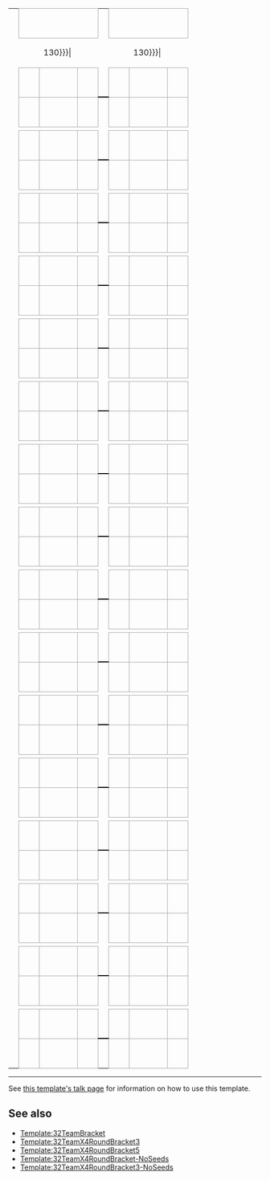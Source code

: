{| border=0 cellpadding=0 cellspacing=0 style="font-size: 90%; margin:1em 2em 1em 1em;"
| &nbsp;
| align="center" colspan="3" style="border:1px solid #aaa;" bgcolor=#f2f2f2|{{{RD1|第1轮}}}
| &nbsp;
| align="center" colspan="3" style="border:1px solid #aaa;" bgcolor=#f2f2f2|{{{RD2|第2轮}}}
| &nbsp;
| align="center" colspan="3" style="border:1px solid #aaa;" bgcolor=#f2f2f2|{{{RD3|第3轮}}}
| &nbsp;
| align="center" colspan="3" style="border:1px solid #aaa;" bgcolor=#f2f2f2|{{{RD4|第4轮}}}

|-
| width=1|&nbsp;
| width=25|&nbsp;
| width={{{team-width|130}}}|&nbsp;
| width=25|&nbsp;
| width=5|&nbsp;
| width=25|&nbsp;
| width={{{team-width|130}}}|&nbsp;
| width=25|&nbsp;
| width=5|&nbsp;
| width=25|&nbsp;
| width={{{team-width|130}}}|&nbsp;
| width=25|&nbsp;
| width=5|&nbsp;
| width=25|&nbsp;
| width={{{team-width|130}}}|&nbsp;
| width=25|&nbsp;

|-
| height="7"|
| align=center bgcolor="#f2f2f2" style="border:1px solid #aaa;"| {{{RD1-seed01|&nbsp;}}}
| style="border:1px solid #aaa;" bgcolor="#f9f9f9"| &nbsp;{{{RD1-team01|&nbsp;}}}
| align=center style="border:1px solid #aaa;" bgcolor=#f9f9f9| {{{RD1-score01|&nbsp;}}}
| align=center style="border-width:0 0 2px 0; border-style:solid;border-color:black;" |&nbsp;
| align=center bgcolor="#f2f2f2" style="border:1px solid #aaa;"| {{{RD2-seed01|&nbsp;}}}
| style="border:1px solid #aaa;" bgcolor="#f9f9f9"| &nbsp;{{{RD2-team01|&nbsp;}}}
| align=center style="border:1px solid #aaa;" bgcolor=#f9f9f9| {{{RD2-score01|&nbsp;}}}
| align=center style="border-width:0 0 2px 0; border-style:solid;border-color:black;" |&nbsp;
| align=center bgcolor="#f2f2f2" style="border:1px solid #aaa;"| {{{RD3-seed01|&nbsp;}}}
| style="border:1px solid #aaa;" bgcolor="#f9f9f9"| &nbsp;{{{RD3-team01|&nbsp;}}}
| align=center style="border:1px solid #aaa;" bgcolor=#f9f9f9| {{{RD3-score01|&nbsp;}}}
| align=center style="border-width:0 0 2px 0; border-style:solid;border-color:black;" |&nbsp;
| align=center bgcolor="#f2f2f2" style="border:1px solid #aaa;"| {{{RD4-seed01|&nbsp;}}}
| style="border:1px solid #aaa;" bgcolor="#f9f9f9"| &nbsp;{{{RD4-team01|&nbsp;}}}
| align=center style="border:1px solid #aaa;" bgcolor=#f9f9f9| {{{RD4-score01|&nbsp;}}}

|-
| height="7"|
| align=center bgcolor="#f2f2f2" style="border:1px solid #aaa;"| {{{RD1-seed02|&nbsp;}}}
| style="border:1px solid #aaa;" bgcolor="#f9f9f9"| &nbsp;{{{RD1-team02|&nbsp;}}}
| align=center style="border:1px solid #aaa;" bgcolor=#f9f9f9| {{{RD1-score02|&nbsp;}}}
| align=center style="border-width:2px 0 0 0; border-style:solid;border-color:black;" |&nbsp;
| align=center bgcolor="#f2f2f2" style="border:1px solid #aaa;"| {{{RD2-seed02|&nbsp;}}}
| style="border:1px solid #aaa;" bgcolor="#f9f9f9"| &nbsp;{{{RD2-team02|&nbsp;}}}
| align=center style="border:1px solid #aaa;" bgcolor=#f9f9f9| {{{RD2-score02|&nbsp;}}}
| align=center style="border-width:2px 0 0 0; border-style:solid;border-color:black;" |&nbsp;
| align=center bgcolor="#f2f2f2" style="border:1px solid #aaa;"| {{{RD3-seed02|&nbsp;}}}
| style="border:1px solid #aaa;" bgcolor="#f9f9f9"| &nbsp;{{{RD3-team02|&nbsp;}}}
| align=center style="border:1px solid #aaa;" bgcolor=#f9f9f9| {{{RD3-score02|&nbsp;}}}
| align=center style="border-width:2px 0 0 0; border-style:solid;border-color:black;" |&nbsp;
| align=center bgcolor="#f2f2f2" style="border:1px solid #aaa;"| {{{RD4-seed02|&nbsp;}}}
| style="border:1px solid #aaa;" bgcolor="#f9f9f9"| &nbsp;{{{RD4-team02|&nbsp;}}}
| align=center style="border:1px solid #aaa;" bgcolor=#f9f9f9| {{{RD4-score02|&nbsp;}}}

|-
| height="4"|

|-
| height="7"|
| align=center bgcolor="#f2f2f2" style="border:1px solid #aaa;"| {{{RD1-seed03|&nbsp;}}}
| style="border:1px solid #aaa;" bgcolor="#f9f9f9"| &nbsp;{{{RD1-team03|&nbsp;}}}
| align=center style="border:1px solid #aaa;" bgcolor=#f9f9f9| {{{RD1-score03|&nbsp;}}}
| align=center style="border-width:0 0 2px 0; border-style:solid;border-color:black;" |&nbsp;
| align=center bgcolor="#f2f2f2" style="border:1px solid #aaa;"| {{{RD2-seed03|&nbsp;}}}
| style="border:1px solid #aaa;" bgcolor="#f9f9f9"| &nbsp;{{{RD2-team03|&nbsp;}}}
| align=center style="border:1px solid #aaa;" bgcolor=#f9f9f9| {{{RD2-score03|&nbsp;}}}
| align=center style="border-width:0 0 2px 0; border-style:solid;border-color:black;" |&nbsp;
| align=center bgcolor="#f2f2f2" style="border:1px solid #aaa;"| {{{RD3-seed03|&nbsp;}}}
| style="border:1px solid #aaa;" bgcolor="#f9f9f9"| &nbsp;{{{RD3-team03|&nbsp;}}}
| align=center style="border:1px solid #aaa;" bgcolor=#f9f9f9| {{{RD3-score03|&nbsp;}}}
| align=center style="border-width:0 0 2px 0; border-style:solid;border-color:black;" |&nbsp;
| align=center bgcolor="#f2f2f2" style="border:1px solid #aaa;"| {{{RD4-seed03|&nbsp;}}}
| style="border:1px solid #aaa;" bgcolor="#f9f9f9"| &nbsp;{{{RD4-team03|&nbsp;}}}
| align=center style="border:1px solid #aaa;" bgcolor=#f9f9f9| {{{RD4-score03|&nbsp;}}}

|-
| height="7"|
| align=center bgcolor="#f2f2f2" style="border:1px solid #aaa;"| {{{RD1-seed04|&nbsp;}}}
| style="border:1px solid #aaa;" bgcolor="#f9f9f9"| &nbsp;{{{RD1-team04|&nbsp;}}}
| align=center style="border:1px solid #aaa;" bgcolor=#f9f9f9| {{{RD1-score04|&nbsp;}}}
| align=center style="border-width:2px 0 0 0; border-style:solid;border-color:black;" |&nbsp;
| align=center bgcolor="#f2f2f2" style="border:1px solid #aaa;"| {{{RD2-seed04|&nbsp;}}}
| style="border:1px solid #aaa;" bgcolor="#f9f9f9"| &nbsp;{{{RD2-team04|&nbsp;}}}
| align=center style="border:1px solid #aaa;" bgcolor=#f9f9f9| {{{RD2-score04|&nbsp;}}}
| align=center style="border-width:2px 0 0 0; border-style:solid;border-color:black;" |&nbsp;
| align=center bgcolor="#f2f2f2" style="border:1px solid #aaa;"| {{{RD3-seed04|&nbsp;}}}
| style="border:1px solid #aaa;" bgcolor="#f9f9f9"| &nbsp;{{{RD3-team04|&nbsp;}}}
| align=center style="border:1px solid #aaa;" bgcolor=#f9f9f9| {{{RD3-score04|&nbsp;}}}
| align=center style="border-width:2px 0 0 0; border-style:solid;border-color:black;" |&nbsp;
| align=center bgcolor="#f2f2f2" style="border:1px solid #aaa;"| {{{RD4-seed04|&nbsp;}}}
| style="border:1px solid #aaa;" bgcolor="#f9f9f9"| &nbsp;{{{RD4-team04|&nbsp;}}}
| align=center style="border:1px solid #aaa;" bgcolor=#f9f9f9| {{{RD4-score04|&nbsp;}}}

|-
| height="4"|

|-
| height="7"|
| align=center bgcolor="#f2f2f2" style="border:1px solid #aaa;"| {{{RD1-seed05|&nbsp;}}}
| style="border:1px solid #aaa;" bgcolor="#f9f9f9"| &nbsp;{{{RD1-team05|&nbsp;}}}
| align=center style="border:1px solid #aaa;" bgcolor=#f9f9f9| {{{RD1-score05|&nbsp;}}}
| align=center style="border-width:0 0 2px 0; border-style:solid;border-color:black;" |&nbsp;
| align=center bgcolor="#f2f2f2" style="border:1px solid #aaa;"| {{{RD2-seed05|&nbsp;}}}
| style="border:1px solid #aaa;" bgcolor="#f9f9f9"| &nbsp;{{{RD2-team05|&nbsp;}}}
| align=center style="border:1px solid #aaa;" bgcolor=#f9f9f9| {{{RD2-score05|&nbsp;}}}
| align=center style="border-width:0 0 2px 0; border-style:solid;border-color:black;" |&nbsp;
| align=center bgcolor="#f2f2f2" style="border:1px solid #aaa;"| {{{RD3-seed05|&nbsp;}}}
| style="border:1px solid #aaa;" bgcolor="#f9f9f9"| &nbsp;{{{RD3-team05|&nbsp;}}}
| align=center style="border:1px solid #aaa;" bgcolor=#f9f9f9| {{{RD3-score05|&nbsp;}}}
| align=center style="border-width:0 0 2px 0; border-style:solid;border-color:black;" |&nbsp;
| align=center bgcolor="#f2f2f2" style="border:1px solid #aaa;"| {{{RD4-seed05|&nbsp;}}}
| style="border:1px solid #aaa;" bgcolor="#f9f9f9"| &nbsp;{{{RD4-team05|&nbsp;}}}
| align=center style="border:1px solid #aaa;" bgcolor=#f9f9f9| {{{RD4-score05|&nbsp;}}}

|-
| height="7"|
| align=center bgcolor="#f2f2f2" style="border:1px solid #aaa;"| {{{RD1-seed06|&nbsp;}}}
| style="border:1px solid #aaa;" bgcolor="#f9f9f9"| &nbsp;{{{RD1-team06|&nbsp;}}}
| align=center style="border:1px solid #aaa;" bgcolor=#f9f9f9| {{{RD1-score06|&nbsp;}}}
| align=center style="border-width:2px 0 0 0; border-style:solid;border-color:black;" |&nbsp;
| align=center bgcolor="#f2f2f2" style="border:1px solid #aaa;"| {{{RD2-seed06|&nbsp;}}}
| style="border:1px solid #aaa;" bgcolor="#f9f9f9"| &nbsp;{{{RD2-team06|&nbsp;}}}
| align=center style="border:1px solid #aaa;" bgcolor=#f9f9f9| {{{RD2-score06|&nbsp;}}}
| align=center style="border-width:2px 0 0 0; border-style:solid;border-color:black;" |&nbsp;
| align=center bgcolor="#f2f2f2" style="border:1px solid #aaa;"| {{{RD3-seed06|&nbsp;}}}
| style="border:1px solid #aaa;" bgcolor="#f9f9f9"| &nbsp;{{{RD3-team06|&nbsp;}}}
| align=center style="border:1px solid #aaa;" bgcolor=#f9f9f9| {{{RD3-score06|&nbsp;}}}
| align=center style="border-width:2px 0 0 0; border-style:solid;border-color:black;" |&nbsp;
| align=center bgcolor="#f2f2f2" style="border:1px solid #aaa;"| {{{RD4-seed06|&nbsp;}}}
| style="border:1px solid #aaa;" bgcolor="#f9f9f9"| &nbsp;{{{RD4-team06|&nbsp;}}}
| align=center style="border:1px solid #aaa;" bgcolor=#f9f9f9| {{{RD4-score06|&nbsp;}}}

|-
| height="4"|

|-
| height="7"|
| align=center bgcolor="#f2f2f2" style="border:1px solid #aaa;"| {{{RD1-seed07|&nbsp;}}}
| style="border:1px solid #aaa;" bgcolor="#f9f9f9"| &nbsp;{{{RD1-team07|&nbsp;}}}
| align=center style="border:1px solid #aaa;" bgcolor=#f9f9f9| {{{RD1-score07|&nbsp;}}}
| align=center style="border-width:0 0 2px 0; border-style:solid;border-color:black;" |&nbsp;
| align=center bgcolor="#f2f2f2" style="border:1px solid #aaa;"| {{{RD2-seed07|&nbsp;}}}
| style="border:1px solid #aaa;" bgcolor="#f9f9f9"| &nbsp;{{{RD2-team07|&nbsp;}}}
| align=center style="border:1px solid #aaa;" bgcolor=#f9f9f9| {{{RD2-score07|&nbsp;}}}
| align=center style="border-width:0 0 2px 0; border-style:solid;border-color:black;" |&nbsp;
| align=center bgcolor="#f2f2f2" style="border:1px solid #aaa;"| {{{RD3-seed07|&nbsp;}}}
| style="border:1px solid #aaa;" bgcolor="#f9f9f9"| &nbsp;{{{RD3-team07|&nbsp;}}}
| align=center style="border:1px solid #aaa;" bgcolor=#f9f9f9| {{{RD3-score07|&nbsp;}}}
| align=center style="border-width:0 0 2px 0; border-style:solid;border-color:black;" |&nbsp;
| align=center bgcolor="#f2f2f2" style="border:1px solid #aaa;"| {{{RD4-seed07|&nbsp;}}}
| style="border:1px solid #aaa;" bgcolor="#f9f9f9"| &nbsp;{{{RD4-team07|&nbsp;}}}
| align=center style="border:1px solid #aaa;" bgcolor=#f9f9f9| {{{RD4-score07|&nbsp;}}}

|-
| height="7"|
| align=center bgcolor="#f2f2f2" style="border:1px solid #aaa;"| {{{RD1-seed08|&nbsp;}}}
| style="border:1px solid #aaa;" bgcolor="#f9f9f9"| &nbsp;{{{RD1-team08|&nbsp;}}}
| align=center style="border:1px solid #aaa;" bgcolor=#f9f9f9| {{{RD1-score08|&nbsp;}}}
| align=center style="border-width:2px 0 0 0; border-style:solid;border-color:black;" |&nbsp;
| align=center bgcolor="#f2f2f2" style="border:1px solid #aaa;"| {{{RD2-seed08|&nbsp;}}}
| style="border:1px solid #aaa;" bgcolor="#f9f9f9"| &nbsp;{{{RD2-team08|&nbsp;}}}
| align=center style="border:1px solid #aaa;" bgcolor=#f9f9f9| {{{RD2-score08|&nbsp;}}}
| align=center style="border-width:2px 0 0 0; border-style:solid;border-color:black;" |&nbsp;
| align=center bgcolor="#f2f2f2" style="border:1px solid #aaa;"| {{{RD3-seed08|&nbsp;}}}
| style="border:1px solid #aaa;" bgcolor="#f9f9f9"| &nbsp;{{{RD3-team08|&nbsp;}}}
| align=center style="border:1px solid #aaa;" bgcolor=#f9f9f9| {{{RD3-score08|&nbsp;}}}
| align=center style="border-width:2px 0 0 0; border-style:solid;border-color:black;" |&nbsp;
| align=center bgcolor="#f2f2f2" style="border:1px solid #aaa;"| {{{RD4-seed08|&nbsp;}}}
| style="border:1px solid #aaa;" bgcolor="#f9f9f9"| &nbsp;{{{RD4-team08|&nbsp;}}}
| align=center style="border:1px solid #aaa;" bgcolor=#f9f9f9| {{{RD4-score08|&nbsp;}}}

|-
| height="4"|

|-
| height="7"|
| align=center bgcolor="#f2f2f2" style="border:1px solid #aaa;"| {{{RD1-seed09|&nbsp;}}}
| style="border:1px solid #aaa;" bgcolor="#f9f9f9"| &nbsp;{{{RD1-team09|&nbsp;}}}
| align=center style="border:1px solid #aaa;" bgcolor=#f9f9f9| {{{RD1-score09|&nbsp;}}}
| align=center style="border-width:0 0 2px 0; border-style:solid;border-color:black;" |&nbsp;
| align=center bgcolor="#f2f2f2" style="border:1px solid #aaa;"| {{{RD2-seed09|&nbsp;}}}
| style="border:1px solid #aaa;" bgcolor="#f9f9f9"| &nbsp;{{{RD2-team09|&nbsp;}}}
| align=center style="border:1px solid #aaa;" bgcolor=#f9f9f9| {{{RD2-score09|&nbsp;}}}
| align=center style="border-width:0 0 2px 0; border-style:solid;border-color:black;" |&nbsp;
| align=center bgcolor="#f2f2f2" style="border:1px solid #aaa;"| {{{RD3-seed09|&nbsp;}}}
| style="border:1px solid #aaa;" bgcolor="#f9f9f9"| &nbsp;{{{RD3-team09|&nbsp;}}}
| align=center style="border:1px solid #aaa;" bgcolor=#f9f9f9| {{{RD3-score09|&nbsp;}}}
| align=center style="border-width:0 0 2px 0; border-style:solid;border-color:black;" |&nbsp;
| align=center bgcolor="#f2f2f2" style="border:1px solid #aaa;"| {{{RD4-seed09|&nbsp;}}}
| style="border:1px solid #aaa;" bgcolor="#f9f9f9"| &nbsp;{{{RD4-team09|&nbsp;}}}
| align=center style="border:1px solid #aaa;" bgcolor=#f9f9f9| {{{RD4-score09|&nbsp;}}}

|-
| height="7"|
| align=center bgcolor="#f2f2f2" style="border:1px solid #aaa;"| {{{RD1-seed10|&nbsp;}}}
| style="border:1px solid #aaa;" bgcolor="#f9f9f9"| &nbsp;{{{RD1-team10|&nbsp;}}}
| align=center style="border:1px solid #aaa;" bgcolor=#f9f9f9| {{{RD1-score10|&nbsp;}}}
| align=center style="border-width:2px 0 0 0; border-style:solid;border-color:black;" |&nbsp;
| align=center bgcolor="#f2f2f2" style="border:1px solid #aaa;"| {{{RD2-seed10|&nbsp;}}}
| style="border:1px solid #aaa;" bgcolor="#f9f9f9"| &nbsp;{{{RD2-team10|&nbsp;}}}
| align=center style="border:1px solid #aaa;" bgcolor=#f9f9f9| {{{RD2-score10|&nbsp;}}}
| align=center style="border-width:2px 0 0 0; border-style:solid;border-color:black;" |&nbsp;
| align=center bgcolor="#f2f2f2" style="border:1px solid #aaa;"| {{{RD3-seed10|&nbsp;}}}
| style="border:1px solid #aaa;" bgcolor="#f9f9f9"| &nbsp;{{{RD3-team10|&nbsp;}}}
| align=center style="border:1px solid #aaa;" bgcolor=#f9f9f9| {{{RD3-score10|&nbsp;}}}
| align=center style="border-width:2px 0 0 0; border-style:solid;border-color:black;" |&nbsp;
| align=center bgcolor="#f2f2f2" style="border:1px solid #aaa;"| {{{RD4-seed10|&nbsp;}}}
| style="border:1px solid #aaa;" bgcolor="#f9f9f9"| &nbsp;{{{RD4-team10|&nbsp;}}}
| align=center style="border:1px solid #aaa;" bgcolor=#f9f9f9| {{{RD4-score10|&nbsp;}}}

|-
| height="4"|

|-
| height="7"|
| align=center bgcolor="#f2f2f2" style="border:1px solid #aaa;"| {{{RD1-seed11|&nbsp;}}}
| style="border:1px solid #aaa;" bgcolor="#f9f9f9"| &nbsp;{{{RD1-team11|&nbsp;}}}
| align=center style="border:1px solid #aaa;" bgcolor=#f9f9f9| {{{RD1-score11|&nbsp;}}}
| align=center style="border-width:0 0 2px 0; border-style:solid;border-color:black;" |&nbsp;
| align=center bgcolor="#f2f2f2" style="border:1px solid #aaa;"| {{{RD2-seed11|&nbsp;}}}
| style="border:1px solid #aaa;" bgcolor="#f9f9f9"| &nbsp;{{{RD2-team11|&nbsp;}}}
| align=center style="border:1px solid #aaa;" bgcolor=#f9f9f9| {{{RD2-score11|&nbsp;}}}
| align=center style="border-width:0 0 2px 0; border-style:solid;border-color:black;" |&nbsp;
| align=center bgcolor="#f2f2f2" style="border:1px solid #aaa;"| {{{RD3-seed11|&nbsp;}}}
| style="border:1px solid #aaa;" bgcolor="#f9f9f9"| &nbsp;{{{RD3-team11|&nbsp;}}}
| align=center style="border:1px solid #aaa;" bgcolor=#f9f9f9| {{{RD3-score11|&nbsp;}}}
| align=center style="border-width:0 0 2px 0; border-style:solid;border-color:black;" |&nbsp;
| align=center bgcolor="#f2f2f2" style="border:1px solid #aaa;"| {{{RD4-seed11|&nbsp;}}}
| style="border:1px solid #aaa;" bgcolor="#f9f9f9"| &nbsp;{{{RD4-team11|&nbsp;}}}
| align=center style="border:1px solid #aaa;" bgcolor=#f9f9f9| {{{RD4-score11|&nbsp;}}}

|-
| height="7"|
| align=center bgcolor="#f2f2f2" style="border:1px solid #aaa;"| {{{RD1-seed12|&nbsp;}}}
| style="border:1px solid #aaa;" bgcolor="#f9f9f9"| &nbsp;{{{RD1-team12|&nbsp;}}}
| align=center style="border:1px solid #aaa;" bgcolor=#f9f9f9| {{{RD1-score12|&nbsp;}}}
| align=center style="border-width:2px 0 0 0; border-style:solid;border-color:black;" |&nbsp;
| align=center bgcolor="#f2f2f2" style="border:1px solid #aaa;"| {{{RD2-seed12|&nbsp;}}}
| style="border:1px solid #aaa;" bgcolor="#f9f9f9"| &nbsp;{{{RD2-team12|&nbsp;}}}
| align=center style="border:1px solid #aaa;" bgcolor=#f9f9f9| {{{RD2-score12|&nbsp;}}}
| align=center style="border-width:2px 0 0 0; border-style:solid;border-color:black;" |&nbsp;
| align=center bgcolor="#f2f2f2" style="border:1px solid #aaa;"| {{{RD3-seed12|&nbsp;}}}
| style="border:1px solid #aaa;" bgcolor="#f9f9f9"| &nbsp;{{{RD3-team12|&nbsp;}}}
| align=center style="border:1px solid #aaa;" bgcolor=#f9f9f9| {{{RD3-score12|&nbsp;}}}
| align=center style="border-width:2px 0 0 0; border-style:solid;border-color:black;" |&nbsp;
| align=center bgcolor="#f2f2f2" style="border:1px solid #aaa;"| {{{RD4-seed12|&nbsp;}}}
| style="border:1px solid #aaa;" bgcolor="#f9f9f9"| &nbsp;{{{RD4-team12|&nbsp;}}}
| align=center style="border:1px solid #aaa;" bgcolor=#f9f9f9| {{{RD4-score12|&nbsp;}}}

|-
| height="4"|

|-
| height="7"|
| align=center bgcolor="#f2f2f2" style="border:1px solid #aaa;"| {{{RD1-seed13|&nbsp;}}}
| style="border:1px solid #aaa;" bgcolor="#f9f9f9"| &nbsp;{{{RD1-team13|&nbsp;}}}
| align=center style="border:1px solid #aaa;" bgcolor=#f9f9f9| {{{RD1-score13|&nbsp;}}}
| align=center style="border-width:0 0 2px 0; border-style:solid;border-color:black;" |&nbsp;
| align=center bgcolor="#f2f2f2" style="border:1px solid #aaa;"| {{{RD2-seed13|&nbsp;}}}
| style="border:1px solid #aaa;" bgcolor="#f9f9f9"| &nbsp;{{{RD2-team13|&nbsp;}}}
| align=center style="border:1px solid #aaa;" bgcolor=#f9f9f9| {{{RD2-score13|&nbsp;}}}
| align=center style="border-width:0 0 2px 0; border-style:solid;border-color:black;" |&nbsp;
| align=center bgcolor="#f2f2f2" style="border:1px solid #aaa;"| {{{RD3-seed13|&nbsp;}}}
| style="border:1px solid #aaa;" bgcolor="#f9f9f9"| &nbsp;{{{RD3-team13|&nbsp;}}}
| align=center style="border:1px solid #aaa;" bgcolor=#f9f9f9| {{{RD3-score13|&nbsp;}}}
| align=center style="border-width:0 0 2px 0; border-style:solid;border-color:black;" |&nbsp;
| align=center bgcolor="#f2f2f2" style="border:1px solid #aaa;"| {{{RD4-seed13|&nbsp;}}}
| style="border:1px solid #aaa;" bgcolor="#f9f9f9"| &nbsp;{{{RD4-team13|&nbsp;}}}
| align=center style="border:1px solid #aaa;" bgcolor=#f9f9f9| {{{RD4-score13|&nbsp;}}}

|-
| height="7"|
| align=center bgcolor="#f2f2f2" style="border:1px solid #aaa;"| {{{RD1-seed14|&nbsp;}}}
| style="border:1px solid #aaa;" bgcolor="#f9f9f9"| &nbsp;{{{RD1-team14|&nbsp;}}}
| align=center style="border:1px solid #aaa;" bgcolor=#f9f9f9| {{{RD1-score14|&nbsp;}}}
| align=center style="border-width:2px 0 0 0; border-style:solid;border-color:black;" |&nbsp;
| align=center bgcolor="#f2f2f2" style="border:1px solid #aaa;"| {{{RD2-seed14|&nbsp;}}}
| style="border:1px solid #aaa;" bgcolor="#f9f9f9"| &nbsp;{{{RD2-team14|&nbsp;}}}
| align=center style="border:1px solid #aaa;" bgcolor=#f9f9f9| {{{RD2-score14|&nbsp;}}}
| align=center style="border-width:2px 0 0 0; border-style:solid;border-color:black;" |&nbsp;
| align=center bgcolor="#f2f2f2" style="border:1px solid #aaa;"| {{{RD3-seed14|&nbsp;}}}
| style="border:1px solid #aaa;" bgcolor="#f9f9f9"| &nbsp;{{{RD3-team14|&nbsp;}}}
| align=center style="border:1px solid #aaa;" bgcolor=#f9f9f9| {{{RD3-score14|&nbsp;}}}
| align=center style="border-width:2px 0 0 0; border-style:solid;border-color:black;" |&nbsp;
| align=center bgcolor="#f2f2f2" style="border:1px solid #aaa;"| {{{RD4-seed14|&nbsp;}}}
| style="border:1px solid #aaa;" bgcolor="#f9f9f9"| &nbsp;{{{RD4-team14|&nbsp;}}}
| align=center style="border:1px solid #aaa;" bgcolor=#f9f9f9| {{{RD4-score14|&nbsp;}}}

|-
| height="4"|

|-
| height="7"|
| align=center bgcolor="#f2f2f2" style="border:1px solid #aaa;"| {{{RD1-seed15|&nbsp;}}}
| style="border:1px solid #aaa;" bgcolor="#f9f9f9"| &nbsp;{{{RD1-team15|&nbsp;}}}
| align=center style="border:1px solid #aaa;" bgcolor=#f9f9f9| {{{RD1-score15|&nbsp;}}}
| align=center style="border-width:0 0 2px 0; border-style:solid;border-color:black;" |&nbsp;
| align=center bgcolor="#f2f2f2" style="border:1px solid #aaa;"| {{{RD2-seed15|&nbsp;}}}
| style="border:1px solid #aaa;" bgcolor="#f9f9f9"| &nbsp;{{{RD2-team15|&nbsp;}}}
| align=center style="border:1px solid #aaa;" bgcolor=#f9f9f9| {{{RD2-score15|&nbsp;}}}
| align=center style="border-width:0 0 2px 0; border-style:solid;border-color:black;" |&nbsp;
| align=center bgcolor="#f2f2f2" style="border:1px solid #aaa;"| {{{RD3-seed15|&nbsp;}}}
| style="border:1px solid #aaa;" bgcolor="#f9f9f9"| &nbsp;{{{RD3-team15|&nbsp;}}}
| align=center style="border:1px solid #aaa;" bgcolor=#f9f9f9| {{{RD3-score15|&nbsp;}}}
| align=center style="border-width:0 0 2px 0; border-style:solid;border-color:black;" |&nbsp;
| align=center bgcolor="#f2f2f2" style="border:1px solid #aaa;"| {{{RD4-seed15|&nbsp;}}}
| style="border:1px solid #aaa;" bgcolor="#f9f9f9"| &nbsp;{{{RD4-team15|&nbsp;}}}
| align=center style="border:1px solid #aaa;" bgcolor=#f9f9f9| {{{RD4-score15|&nbsp;}}}

|-
| height="7"|
| align=center bgcolor="#f2f2f2" style="border:1px solid #aaa;"| {{{RD1-seed16|&nbsp;}}}
| style="border:1px solid #aaa;" bgcolor="#f9f9f9"| &nbsp;{{{RD1-team16|&nbsp;}}}
| align=center style="border:1px solid #aaa;" bgcolor=#f9f9f9| {{{RD1-score16|&nbsp;}}}
| align=center style="border-width:2px 0 0 0; border-style:solid;border-color:black;" |&nbsp;
| align=center bgcolor="#f2f2f2" style="border:1px solid #aaa;"| {{{RD2-seed16|&nbsp;}}}
| style="border:1px solid #aaa;" bgcolor="#f9f9f9"| &nbsp;{{{RD2-team16|&nbsp;}}}
| align=center style="border:1px solid #aaa;" bgcolor=#f9f9f9| {{{RD2-score16|&nbsp;}}}
| align=center style="border-width:2px 0 0 0; border-style:solid;border-color:black;" |&nbsp;
| align=center bgcolor="#f2f2f2" style="border:1px solid #aaa;"| {{{RD3-seed16|&nbsp;}}}
| style="border:1px solid #aaa;" bgcolor="#f9f9f9"| &nbsp;{{{RD3-team16|&nbsp;}}}
| align=center style="border:1px solid #aaa;" bgcolor=#f9f9f9| {{{RD3-score16|&nbsp;}}}
| align=center style="border-width:2px 0 0 0; border-style:solid;border-color:black;" |&nbsp;
| align=center bgcolor="#f2f2f2" style="border:1px solid #aaa;"| {{{RD4-seed16|&nbsp;}}}
| style="border:1px solid #aaa;" bgcolor="#f9f9f9"| &nbsp;{{{RD4-team16|&nbsp;}}}
| align=center style="border:1px solid #aaa;" bgcolor=#f9f9f9| {{{RD4-score16|&nbsp;}}}

|-
| height="4"|

|-
| height="7"|
| align=center bgcolor="#f2f2f2" style="border:1px solid #aaa;"| {{{RD1-seed17|&nbsp;}}}
| style="border:1px solid #aaa;" bgcolor="#f9f9f9"| &nbsp;{{{RD1-team17|&nbsp;}}}
| align=center style="border:1px solid #aaa;" bgcolor=#f9f9f9| {{{RD1-score17|&nbsp;}}}
| align=center style="border-width:0 0 2px 0; border-style:solid;border-color:black;" |&nbsp;
| align=center bgcolor="#f2f2f2" style="border:1px solid #aaa;"| {{{RD2-seed17|&nbsp;}}}
| style="border:1px solid #aaa;" bgcolor="#f9f9f9"| &nbsp;{{{RD2-team17|&nbsp;}}}
| align=center style="border:1px solid #aaa;" bgcolor=#f9f9f9| {{{RD2-score17|&nbsp;}}}
| align=center style="border-width:0 0 2px 0; border-style:solid;border-color:black;" |&nbsp;
| align=center bgcolor="#f2f2f2" style="border:1px solid #aaa;"| {{{RD3-seed17|&nbsp;}}}
| style="border:1px solid #aaa;" bgcolor="#f9f9f9"| &nbsp;{{{RD3-team17|&nbsp;}}}
| align=center style="border:1px solid #aaa;" bgcolor=#f9f9f9| {{{RD3-score17|&nbsp;}}}
| align=center style="border-width:0 0 2px 0; border-style:solid;border-color:black;" |&nbsp;
| align=center bgcolor="#f2f2f2" style="border:1px solid #aaa;"| {{{RD4-seed17|&nbsp;}}}
| style="border:1px solid #aaa;" bgcolor="#f9f9f9"| &nbsp;{{{RD4-team17|&nbsp;}}}
| align=center style="border:1px solid #aaa;" bgcolor=#f9f9f9| {{{RD4-score17|&nbsp;}}}

|-
| height="7"|
| align=center bgcolor="#f2f2f2" style="border:1px solid #aaa;"| {{{RD1-seed18|&nbsp;}}}
| style="border:1px solid #aaa;" bgcolor="#f9f9f9"| &nbsp;{{{RD1-team18|&nbsp;}}}
| align=center style="border:1px solid #aaa;" bgcolor=#f9f9f9| {{{RD1-score18|&nbsp;}}}
| align=center style="border-width:2px 0 0 0; border-style:solid;border-color:black;" |&nbsp;
| align=center bgcolor="#f2f2f2" style="border:1px solid #aaa;"| {{{RD2-seed18|&nbsp;}}}
| style="border:1px solid #aaa;" bgcolor="#f9f9f9"| &nbsp;{{{RD2-team18|&nbsp;}}}
| align=center style="border:1px solid #aaa;" bgcolor=#f9f9f9| {{{RD2-score18|&nbsp;}}}
| align=center style="border-width:2px 0 0 0; border-style:solid;border-color:black;" |&nbsp;
| align=center bgcolor="#f2f2f2" style="border:1px solid #aaa;"| {{{RD3-seed18|&nbsp;}}}
| style="border:1px solid #aaa;" bgcolor="#f9f9f9"| &nbsp;{{{RD3-team18|&nbsp;}}}
| align=center style="border:1px solid #aaa;" bgcolor=#f9f9f9| {{{RD3-score18|&nbsp;}}}
| align=center style="border-width:2px 0 0 0; border-style:solid;border-color:black;" |&nbsp;
| align=center bgcolor="#f2f2f2" style="border:1px solid #aaa;"| {{{RD4-seed18|&nbsp;}}}
| style="border:1px solid #aaa;" bgcolor="#f9f9f9"| &nbsp;{{{RD4-team18|&nbsp;}}}
| align=center style="border:1px solid #aaa;" bgcolor=#f9f9f9| {{{RD4-score18|&nbsp;}}}

|-
| height="4"|

|-
| height="7"|
| align=center bgcolor="#f2f2f2" style="border:1px solid #aaa;"| {{{RD1-seed19|&nbsp;}}}
| style="border:1px solid #aaa;" bgcolor="#f9f9f9"| &nbsp;{{{RD1-team19|&nbsp;}}}
| align=center style="border:1px solid #aaa;" bgcolor=#f9f9f9| {{{RD1-score19|&nbsp;}}}
| align=center style="border-width:0 0 2px 0; border-style:solid;border-color:black;" |&nbsp;
| align=center bgcolor="#f2f2f2" style="border:1px solid #aaa;"| {{{RD2-seed19|&nbsp;}}}
| style="border:1px solid #aaa;" bgcolor="#f9f9f9"| &nbsp;{{{RD2-team19|&nbsp;}}}
| align=center style="border:1px solid #aaa;" bgcolor=#f9f9f9| {{{RD2-score19|&nbsp;}}}
| align=center style="border-width:0 0 2px 0; border-style:solid;border-color:black;" |&nbsp;
| align=center bgcolor="#f2f2f2" style="border:1px solid #aaa;"| {{{RD3-seed19|&nbsp;}}}
| style="border:1px solid #aaa;" bgcolor="#f9f9f9"| &nbsp;{{{RD3-team19|&nbsp;}}}
| align=center style="border:1px solid #aaa;" bgcolor=#f9f9f9| {{{RD3-score19|&nbsp;}}}
| align=center style="border-width:0 0 2px 0; border-style:solid;border-color:black;" |&nbsp;
| align=center bgcolor="#f2f2f2" style="border:1px solid #aaa;"| {{{RD4-seed19|&nbsp;}}}
| style="border:1px solid #aaa;" bgcolor="#f9f9f9"| &nbsp;{{{RD4-team19|&nbsp;}}}
| align=center style="border:1px solid #aaa;" bgcolor=#f9f9f9| {{{RD4-score19|&nbsp;}}}

|-
| height="7"|
| align=center bgcolor="#f2f2f2" style="border:1px solid #aaa;"| {{{RD1-seed20|&nbsp;}}}
| style="border:1px solid #aaa;" bgcolor="#f9f9f9"| &nbsp;{{{RD1-team20|&nbsp;}}}
| align=center style="border:1px solid #aaa;" bgcolor=#f9f9f9| {{{RD1-score20|&nbsp;}}}
| align=center style="border-width:2px 0 0 0; border-style:solid;border-color:black;" |&nbsp;
| align=center bgcolor="#f2f2f2" style="border:1px solid #aaa;"| {{{RD2-seed20|&nbsp;}}}
| style="border:1px solid #aaa;" bgcolor="#f9f9f9"| &nbsp;{{{RD2-team20|&nbsp;}}}
| align=center style="border:1px solid #aaa;" bgcolor=#f9f9f9| {{{RD2-score20|&nbsp;}}}
| align=center style="border-width:2px 0 0 0; border-style:solid;border-color:black;" |&nbsp;
| align=center bgcolor="#f2f2f2" style="border:1px solid #aaa;"| {{{RD3-seed20|&nbsp;}}}
| style="border:1px solid #aaa;" bgcolor="#f9f9f9"| &nbsp;{{{RD3-team20|&nbsp;}}}
| align=center style="border:1px solid #aaa;" bgcolor=#f9f9f9| {{{RD3-score20|&nbsp;}}}
| align=center style="border-width:2px 0 0 0; border-style:solid;border-color:black;" |&nbsp;
| align=center bgcolor="#f2f2f2" style="border:1px solid #aaa;"| {{{RD4-seed20|&nbsp;}}}
| style="border:1px solid #aaa;" bgcolor="#f9f9f9"| &nbsp;{{{RD4-team20|&nbsp;}}}
| align=center style="border:1px solid #aaa;" bgcolor=#f9f9f9| {{{RD4-score20|&nbsp;}}}

|-
| height="4"|

|-
| height="7"|
| align=center bgcolor="#f2f2f2" style="border:1px solid #aaa;"| {{{RD1-seed21|&nbsp;}}}
| style="border:1px solid #aaa;" bgcolor="#f9f9f9"| &nbsp;{{{RD1-team21|&nbsp;}}}
| align=center style="border:1px solid #aaa;" bgcolor=#f9f9f9| {{{RD1-score21|&nbsp;}}}
| align=center style="border-width:0 0 2px 0; border-style:solid;border-color:black;" |&nbsp;
| align=center bgcolor="#f2f2f2" style="border:1px solid #aaa;"| {{{RD2-seed21|&nbsp;}}}
| style="border:1px solid #aaa;" bgcolor="#f9f9f9"| &nbsp;{{{RD2-team21|&nbsp;}}}
| align=center style="border:1px solid #aaa;" bgcolor=#f9f9f9| {{{RD2-score21|&nbsp;}}}
| align=center style="border-width:0 0 2px 0; border-style:solid;border-color:black;" |&nbsp;
| align=center bgcolor="#f2f2f2" style="border:1px solid #aaa;"| {{{RD3-seed21|&nbsp;}}}
| style="border:1px solid #aaa;" bgcolor="#f9f9f9"| &nbsp;{{{RD3-team21|&nbsp;}}}
| align=center style="border:1px solid #aaa;" bgcolor=#f9f9f9| {{{RD3-score21|&nbsp;}}}
| align=center style="border-width:0 0 2px 0; border-style:solid;border-color:black;" |&nbsp;
| align=center bgcolor="#f2f2f2" style="border:1px solid #aaa;"| {{{RD4-seed21|&nbsp;}}}
| style="border:1px solid #aaa;" bgcolor="#f9f9f9"| &nbsp;{{{RD4-team21|&nbsp;}}}
| align=center style="border:1px solid #aaa;" bgcolor=#f9f9f9| {{{RD4-score21|&nbsp;}}}

|-
| height="7"|
| align=center bgcolor="#f2f2f2" style="border:1px solid #aaa;"| {{{RD1-seed22|&nbsp;}}}
| style="border:1px solid #aaa;" bgcolor="#f9f9f9"| &nbsp;{{{RD1-team22|&nbsp;}}}
| align=center style="border:1px solid #aaa;" bgcolor=#f9f9f9| {{{RD1-score22|&nbsp;}}}
| align=center style="border-width:2px 0 0 0; border-style:solid;border-color:black;" |&nbsp;
| align=center bgcolor="#f2f2f2" style="border:1px solid #aaa;"| {{{RD2-seed22|&nbsp;}}}
| style="border:1px solid #aaa;" bgcolor="#f9f9f9"| &nbsp;{{{RD2-team22|&nbsp;}}}
| align=center style="border:1px solid #aaa;" bgcolor=#f9f9f9| {{{RD2-score22|&nbsp;}}}
| align=center style="border-width:2px 0 0 0; border-style:solid;border-color:black;" |&nbsp;
| align=center bgcolor="#f2f2f2" style="border:1px solid #aaa;"| {{{RD3-seed22|&nbsp;}}}
| style="border:1px solid #aaa;" bgcolor="#f9f9f9"| &nbsp;{{{RD3-team22|&nbsp;}}}
| align=center style="border:1px solid #aaa;" bgcolor=#f9f9f9| {{{RD3-score22|&nbsp;}}}
| align=center style="border-width:2px 0 0 0; border-style:solid;border-color:black;" |&nbsp;
| align=center bgcolor="#f2f2f2" style="border:1px solid #aaa;"| {{{RD4-seed22|&nbsp;}}}
| style="border:1px solid #aaa;" bgcolor="#f9f9f9"| &nbsp;{{{RD4-team22|&nbsp;}}}
| align=center style="border:1px solid #aaa;" bgcolor=#f9f9f9| {{{RD4-score22|&nbsp;}}}

|-
| height="4"|

|-
| height="7"|
| align=center bgcolor="#f2f2f2" style="border:1px solid #aaa;"| {{{RD1-seed23|&nbsp;}}}
| style="border:1px solid #aaa;" bgcolor="#f9f9f9"| &nbsp;{{{RD1-team23|&nbsp;}}}
| align=center style="border:1px solid #aaa;" bgcolor=#f9f9f9| {{{RD1-score23|&nbsp;}}}
| align=center style="border-width:0 0 2px 0; border-style:solid;border-color:black;" |&nbsp;
| align=center bgcolor="#f2f2f2" style="border:1px solid #aaa;"| {{{RD2-seed23|&nbsp;}}}
| style="border:1px solid #aaa;" bgcolor="#f9f9f9"| &nbsp;{{{RD2-team23|&nbsp;}}}
| align=center style="border:1px solid #aaa;" bgcolor=#f9f9f9| {{{RD2-score23|&nbsp;}}}
| align=center style="border-width:0 0 2px 0; border-style:solid;border-color:black;" |&nbsp;
| align=center bgcolor="#f2f2f2" style="border:1px solid #aaa;"| {{{RD3-seed23|&nbsp;}}}
| style="border:1px solid #aaa;" bgcolor="#f9f9f9"| &nbsp;{{{RD3-team23|&nbsp;}}}
| align=center style="border:1px solid #aaa;" bgcolor=#f9f9f9| {{{RD3-score23|&nbsp;}}}
| align=center style="border-width:0 0 2px 0; border-style:solid;border-color:black;" |&nbsp;
| align=center bgcolor="#f2f2f2" style="border:1px solid #aaa;"| {{{RD4-seed23|&nbsp;}}}
| style="border:1px solid #aaa;" bgcolor="#f9f9f9"| &nbsp;{{{RD4-team23|&nbsp;}}}
| align=center style="border:1px solid #aaa;" bgcolor=#f9f9f9| {{{RD4-score23|&nbsp;}}}

|-
| height="7"|
| align=center bgcolor="#f2f2f2" style="border:1px solid #aaa;"| {{{RD1-seed24|&nbsp;}}}
| style="border:1px solid #aaa;" bgcolor="#f9f9f9"| &nbsp;{{{RD1-team24|&nbsp;}}}
| align=center style="border:1px solid #aaa;" bgcolor=#f9f9f9| {{{RD1-score24|&nbsp;}}}
| align=center style="border-width:2px 0 0 0; border-style:solid;border-color:black;" |&nbsp;
| align=center bgcolor="#f2f2f2" style="border:1px solid #aaa;"| {{{RD2-seed24|&nbsp;}}}
| style="border:1px solid #aaa;" bgcolor="#f9f9f9"| &nbsp;{{{RD2-team24|&nbsp;}}}
| align=center style="border:1px solid #aaa;" bgcolor=#f9f9f9| {{{RD2-score24|&nbsp;}}}
| align=center style="border-width:2px 0 0 0; border-style:solid;border-color:black;" |&nbsp;
| align=center bgcolor="#f2f2f2" style="border:1px solid #aaa;"| {{{RD3-seed24|&nbsp;}}}
| style="border:1px solid #aaa;" bgcolor="#f9f9f9"| &nbsp;{{{RD3-team24|&nbsp;}}}
| align=center style="border:1px solid #aaa;" bgcolor=#f9f9f9| {{{RD3-score24|&nbsp;}}}
| align=center style="border-width:2px 0 0 0; border-style:solid;border-color:black;" |&nbsp;
| align=center bgcolor="#f2f2f2" style="border:1px solid #aaa;"| {{{RD4-seed24|&nbsp;}}}
| style="border:1px solid #aaa;" bgcolor="#f9f9f9"| &nbsp;{{{RD4-team24|&nbsp;}}}
| align=center style="border:1px solid #aaa;" bgcolor=#f9f9f9| {{{RD4-score24|&nbsp;}}}

|-
| height="4"|

|-
| height="7"|
| align=center bgcolor="#f2f2f2" style="border:1px solid #aaa;"| {{{RD1-seed25|&nbsp;}}}
| style="border:1px solid #aaa;" bgcolor="#f9f9f9"| &nbsp;{{{RD1-team25|&nbsp;}}}
| align=center style="border:1px solid #aaa;" bgcolor=#f9f9f9| {{{RD1-score25|&nbsp;}}}
| align=center style="border-width:0 0 2px 0; border-style:solid;border-color:black;" |&nbsp;
| align=center bgcolor="#f2f2f2" style="border:1px solid #aaa;"| {{{RD2-seed25|&nbsp;}}}
| style="border:1px solid #aaa;" bgcolor="#f9f9f9"| &nbsp;{{{RD2-team25|&nbsp;}}}
| align=center style="border:1px solid #aaa;" bgcolor=#f9f9f9| {{{RD2-score25|&nbsp;}}}
| align=center style="border-width:0 0 2px 0; border-style:solid;border-color:black;" |&nbsp;
| align=center bgcolor="#f2f2f2" style="border:1px solid #aaa;"| {{{RD3-seed25|&nbsp;}}}
| style="border:1px solid #aaa;" bgcolor="#f9f9f9"| &nbsp;{{{RD3-team25|&nbsp;}}}
| align=center style="border:1px solid #aaa;" bgcolor=#f9f9f9| {{{RD3-score25|&nbsp;}}}
| align=center style="border-width:0 0 2px 0; border-style:solid;border-color:black;" |&nbsp;
| align=center bgcolor="#f2f2f2" style="border:1px solid #aaa;"| {{{RD4-seed25|&nbsp;}}}
| style="border:1px solid #aaa;" bgcolor="#f9f9f9"| &nbsp;{{{RD4-team25|&nbsp;}}}
| align=center style="border:1px solid #aaa;" bgcolor=#f9f9f9| {{{RD4-score25|&nbsp;}}}

|-
| height="7"|
| align=center bgcolor="#f2f2f2" style="border:1px solid #aaa;"| {{{RD1-seed26|&nbsp;}}}
| style="border:1px solid #aaa;" bgcolor="#f9f9f9"| &nbsp;{{{RD1-team26|&nbsp;}}}
| align=center style="border:1px solid #aaa;" bgcolor=#f9f9f9| {{{RD1-score26|&nbsp;}}}
| align=center style="border-width:2px 0 0 0; border-style:solid;border-color:black;" |&nbsp;
| align=center bgcolor="#f2f2f2" style="border:1px solid #aaa;"| {{{RD2-seed26|&nbsp;}}}
| style="border:1px solid #aaa;" bgcolor="#f9f9f9"| &nbsp;{{{RD2-team26|&nbsp;}}}
| align=center style="border:1px solid #aaa;" bgcolor=#f9f9f9| {{{RD2-score26|&nbsp;}}}
| align=center style="border-width:2px 0 0 0; border-style:solid;border-color:black;" |&nbsp;
| align=center bgcolor="#f2f2f2" style="border:1px solid #aaa;"| {{{RD3-seed26|&nbsp;}}}
| style="border:1px solid #aaa;" bgcolor="#f9f9f9"| &nbsp;{{{RD3-team26|&nbsp;}}}
| align=center style="border:1px solid #aaa;" bgcolor=#f9f9f9| {{{RD3-score26|&nbsp;}}}
| align=center style="border-width:2px 0 0 0; border-style:solid;border-color:black;" |&nbsp;
| align=center bgcolor="#f2f2f2" style="border:1px solid #aaa;"| {{{RD4-seed26|&nbsp;}}}
| style="border:1px solid #aaa;" bgcolor="#f9f9f9"| &nbsp;{{{RD4-team26|&nbsp;}}}
| align=center style="border:1px solid #aaa;" bgcolor=#f9f9f9| {{{RD4-score26|&nbsp;}}}

|-
| height="4"|

|-
| height="7"|
| align=center bgcolor="#f2f2f2" style="border:1px solid #aaa;"| {{{RD1-seed27|&nbsp;}}}
| style="border:1px solid #aaa;" bgcolor="#f9f9f9"| &nbsp;{{{RD1-team27|&nbsp;}}}
| align=center style="border:1px solid #aaa;" bgcolor=#f9f9f9| {{{RD1-score27|&nbsp;}}}
| align=center style="border-width:0 0 2px 0; border-style:solid;border-color:black;" |&nbsp;
| align=center bgcolor="#f2f2f2" style="border:1px solid #aaa;"| {{{RD2-seed27|&nbsp;}}}
| style="border:1px solid #aaa;" bgcolor="#f9f9f9"| &nbsp;{{{RD2-team27|&nbsp;}}}
| align=center style="border:1px solid #aaa;" bgcolor=#f9f9f9| {{{RD2-score27|&nbsp;}}}
| align=center style="border-width:0 0 2px 0; border-style:solid;border-color:black;" |&nbsp;
| align=center bgcolor="#f2f2f2" style="border:1px solid #aaa;"| {{{RD3-seed27|&nbsp;}}}
| style="border:1px solid #aaa;" bgcolor="#f9f9f9"| &nbsp;{{{RD3-team27|&nbsp;}}}
| align=center style="border:1px solid #aaa;" bgcolor=#f9f9f9| {{{RD3-score27|&nbsp;}}}
| align=center style="border-width:0 0 2px 0; border-style:solid;border-color:black;" |&nbsp;
| align=center bgcolor="#f2f2f2" style="border:1px solid #aaa;"| {{{RD4-seed27|&nbsp;}}}
| style="border:1px solid #aaa;" bgcolor="#f9f9f9"| &nbsp;{{{RD4-team27|&nbsp;}}}
| align=center style="border:1px solid #aaa;" bgcolor=#f9f9f9| {{{RD4-score27|&nbsp;}}}

|-
| height="7"|
| align=center bgcolor="#f2f2f2" style="border:1px solid #aaa;"| {{{RD1-seed28|&nbsp;}}}
| style="border:1px solid #aaa;" bgcolor="#f9f9f9"| &nbsp;{{{RD1-team28|&nbsp;}}}
| align=center style="border:1px solid #aaa;" bgcolor=#f9f9f9| {{{RD1-score28|&nbsp;}}}
| align=center style="border-width:2px 0 0 0; border-style:solid;border-color:black;" |&nbsp;
| align=center bgcolor="#f2f2f2" style="border:1px solid #aaa;"| {{{RD2-seed28|&nbsp;}}}
| style="border:1px solid #aaa;" bgcolor="#f9f9f9"| &nbsp;{{{RD2-team28|&nbsp;}}}
| align=center style="border:1px solid #aaa;" bgcolor=#f9f9f9| {{{RD2-score28|&nbsp;}}}
| align=center style="border-width:2px 0 0 0; border-style:solid;border-color:black;" |&nbsp;
| align=center bgcolor="#f2f2f2" style="border:1px solid #aaa;"| {{{RD3-seed28|&nbsp;}}}
| style="border:1px solid #aaa;" bgcolor="#f9f9f9"| &nbsp;{{{RD3-team28|&nbsp;}}}
| align=center style="border:1px solid #aaa;" bgcolor=#f9f9f9| {{{RD3-score28|&nbsp;}}}
| align=center style="border-width:2px 0 0 0; border-style:solid;border-color:black;" |&nbsp;
| align=center bgcolor="#f2f2f2" style="border:1px solid #aaa;"| {{{RD4-seed28|&nbsp;}}}
| style="border:1px solid #aaa;" bgcolor="#f9f9f9"| &nbsp;{{{RD4-team28|&nbsp;}}}
| align=center style="border:1px solid #aaa;" bgcolor=#f9f9f9| {{{RD4-score28|&nbsp;}}}

|-
| height="4"|

|-
| height="7"|
| align=center bgcolor="#f2f2f2" style="border:1px solid #aaa;"| {{{RD1-seed29|&nbsp;}}}
| style="border:1px solid #aaa;" bgcolor="#f9f9f9"| &nbsp;{{{RD1-team29|&nbsp;}}}
| align=center style="border:1px solid #aaa;" bgcolor=#f9f9f9| {{{RD1-score29|&nbsp;}}}
| align=center style="border-width:0 0 2px 0; border-style:solid;border-color:black;" |&nbsp;
| align=center bgcolor="#f2f2f2" style="border:1px solid #aaa;"| {{{RD2-seed29|&nbsp;}}}
| style="border:1px solid #aaa;" bgcolor="#f9f9f9"| &nbsp;{{{RD2-team29|&nbsp;}}}
| align=center style="border:1px solid #aaa;" bgcolor=#f9f9f9| {{{RD2-score29|&nbsp;}}}
| align=center style="border-width:0 0 2px 0; border-style:solid;border-color:black;" |&nbsp;
| align=center bgcolor="#f2f2f2" style="border:1px solid #aaa;"| {{{RD3-seed29|&nbsp;}}}
| style="border:1px solid #aaa;" bgcolor="#f9f9f9"| &nbsp;{{{RD3-team29|&nbsp;}}}
| align=center style="border:1px solid #aaa;" bgcolor=#f9f9f9| {{{RD3-score29|&nbsp;}}}
| align=center style="border-width:0 0 2px 0; border-style:solid;border-color:black;" |&nbsp;
| align=center bgcolor="#f2f2f2" style="border:1px solid #aaa;"| {{{RD4-seed29|&nbsp;}}}
| style="border:1px solid #aaa;" bgcolor="#f9f9f9"| &nbsp;{{{RD4-team29|&nbsp;}}}
| align=center style="border:1px solid #aaa;" bgcolor=#f9f9f9| {{{RD4-score29|&nbsp;}}}

|-
| height="7"|
| align=center bgcolor="#f2f2f2" style="border:1px solid #aaa;"| {{{RD1-seed30|&nbsp;}}}
| style="border:1px solid #aaa;" bgcolor="#f9f9f9"| &nbsp;{{{RD1-team30|&nbsp;}}}
| align=center style="border:1px solid #aaa;" bgcolor=#f9f9f9| {{{RD1-score30|&nbsp;}}}
| align=center style="border-width:2px 0 0 0; border-style:solid;border-color:black;" |&nbsp;
| align=center bgcolor="#f2f2f2" style="border:1px solid #aaa;"| {{{RD2-seed30|&nbsp;}}}
| style="border:1px solid #aaa;" bgcolor="#f9f9f9"| &nbsp;{{{RD2-team30|&nbsp;}}}
| align=center style="border:1px solid #aaa;" bgcolor=#f9f9f9| {{{RD2-score30|&nbsp;}}}
| align=center style="border-width:2px 0 0 0; border-style:solid;border-color:black;" |&nbsp;
| align=center bgcolor="#f2f2f2" style="border:1px solid #aaa;"| {{{RD3-seed30|&nbsp;}}}
| style="border:1px solid #aaa;" bgcolor="#f9f9f9"| &nbsp;{{{RD3-team30|&nbsp;}}}
| align=center style="border:1px solid #aaa;" bgcolor=#f9f9f9| {{{RD3-score30|&nbsp;}}}
| align=center style="border-width:2px 0 0 0; border-style:solid;border-color:black;" |&nbsp;
| align=center bgcolor="#f2f2f2" style="border:1px solid #aaa;"| {{{RD4-seed30|&nbsp;}}}
| style="border:1px solid #aaa;" bgcolor="#f9f9f9"| &nbsp;{{{RD4-team30|&nbsp;}}}
| align=center style="border:1px solid #aaa;" bgcolor=#f9f9f9| {{{RD4-score30|&nbsp;}}}

|-
| height="4"|

|-
| height="7"|
| align=center bgcolor="#f2f2f2" style="border:1px solid #aaa;"| {{{RD1-seed31|&nbsp;}}}
| style="border:1px solid #aaa;" bgcolor="#f9f9f9"| &nbsp;{{{RD1-team31|&nbsp;}}}
| align=center style="border:1px solid #aaa;" bgcolor=#f9f9f9| {{{RD1-score31|&nbsp;}}}
| align=center style="border-width:0 0 2px 0; border-style:solid;border-color:black;" |&nbsp;
| align=center bgcolor="#f2f2f2" style="border:1px solid #aaa;"| {{{RD2-seed31|&nbsp;}}}
| style="border:1px solid #aaa;" bgcolor="#f9f9f9"| &nbsp;{{{RD2-team31|&nbsp;}}}
| align=center style="border:1px solid #aaa;" bgcolor=#f9f9f9| {{{RD2-score31|&nbsp;}}}
| align=center style="border-width:0 0 2px 0; border-style:solid;border-color:black;" |&nbsp;
| align=center bgcolor="#f2f2f2" style="border:1px solid #aaa;"| {{{RD3-seed31|&nbsp;}}}
| style="border:1px solid #aaa;" bgcolor="#f9f9f9"| &nbsp;{{{RD3-team31|&nbsp;}}}
| align=center style="border:1px solid #aaa;" bgcolor=#f9f9f9| {{{RD3-score31|&nbsp;}}}
| align=center style="border-width:0 0 2px 0; border-style:solid;border-color:black;" |&nbsp;
| align=center bgcolor="#f2f2f2" style="border:1px solid #aaa;"| {{{RD4-seed31|&nbsp;}}}
| style="border:1px solid #aaa;" bgcolor="#f9f9f9"| &nbsp;{{{RD4-team31|&nbsp;}}}
| align=center style="border:1px solid #aaa;" bgcolor=#f9f9f9| {{{RD4-score31|&nbsp;}}}

|-
| height="7"|
| align=center bgcolor="#f2f2f2" style="border:1px solid #aaa;"| {{{RD1-seed32|&nbsp;}}}
| style="border:1px solid #aaa;" bgcolor="#f9f9f9"| &nbsp;{{{RD1-team32|&nbsp;}}}
| align=center style="border:1px solid #aaa;" bgcolor=#f9f9f9| {{{RD1-score32|&nbsp;}}}
| align=center style="border-width:2px 0 0 0; border-style:solid;border-color:black;" |&nbsp;
| align=center bgcolor="#f2f2f2" style="border:1px solid #aaa;"| {{{RD2-seed32|&nbsp;}}}
| style="border:1px solid #aaa;" bgcolor="#f9f9f9"| &nbsp;{{{RD2-team32|&nbsp;}}}
| align=center style="border:1px solid #aaa;" bgcolor=#f9f9f9| {{{RD2-score32|&nbsp;}}}
| align=center style="border-width:2px 0 0 0; border-style:solid;border-color:black;" |&nbsp;
| align=center bgcolor="#f2f2f2" style="border:1px solid #aaa;"| {{{RD3-seed32|&nbsp;}}}
| style="border:1px solid #aaa;" bgcolor="#f9f9f9"| &nbsp;{{{RD3-team32|&nbsp;}}}
| align=center style="border:1px solid #aaa;" bgcolor=#f9f9f9| {{{RD3-score32|&nbsp;}}}
| align=center style="border-width:2px 0 0 0; border-style:solid;border-color:black;" |&nbsp;
| align=center bgcolor="#f2f2f2" style="border:1px solid #aaa;"| {{{RD4-seed32|&nbsp;}}}
| style="border:1px solid #aaa;" bgcolor="#f9f9f9"| &nbsp;{{{RD4-team32|&nbsp;}}}
| align=center style="border:1px solid #aaa;" bgcolor=#f9f9f9| {{{RD4-score32|&nbsp;}}}
|}<noinclude>
----
See [[Template talk:{{PAGENAME}}|this template's talk page]] for information on how to use this template.

==See also==
*[[Template:32TeamBracket]]
*[[Template:32TeamX4RoundBracket3]]
*[[Template:32TeamX4RoundBracket5]]
*[[Template:32TeamX4RoundBracket-NoSeeds]]
*[[Template:32TeamX4RoundBracket3-NoSeeds]]

[[Category:32队对阵形势图模板|{{PAGENAME}}]]
</noinclude>